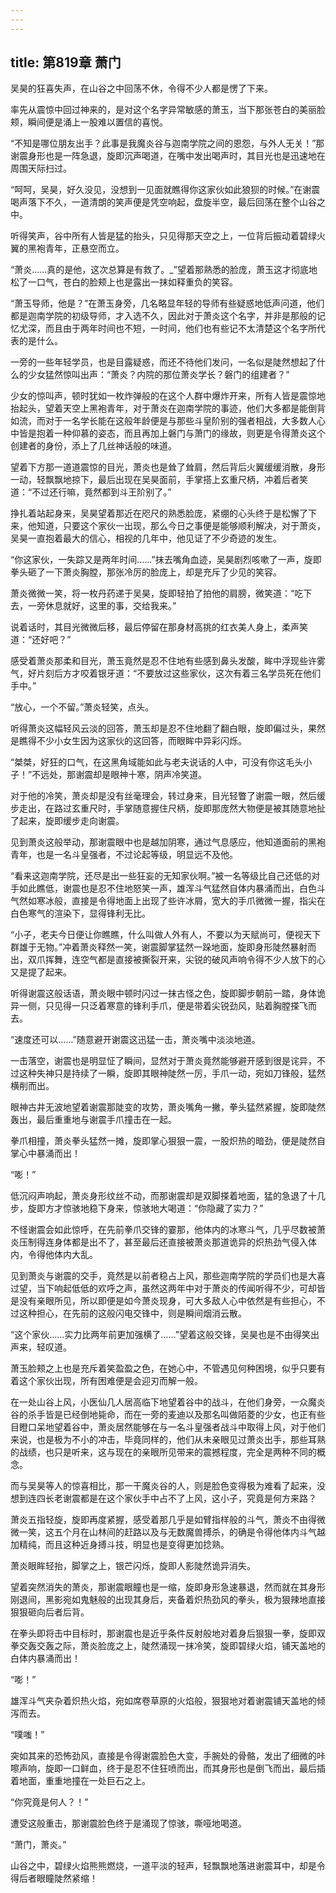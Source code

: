 ```yaml
---
---
---
```

title: 第819章 萧门
---



吴昊的狂喜失声，在山谷之中回荡不休，令得不少人都是愣了下来。

率先从震惊中回过神来的，是对这个名字异常敏感的萧玉，当下那张苍白的美丽脸颊，瞬间便是涌上一股难以置信的喜悦。

“不知是哪位朋友出手？此事是我魔炎谷与迦南学院之间的恩怨，与外人无关！”那谢震身形也是一阵急退，旋即沉声喝道，在嘴中发出喝声时，其目光也是迅速地在周围天际扫过。

“呵呵，吴昊，好久没见，没想到一见面就瞧得你这家伙如此狼狈的时候。”在谢震喝声落下不久，一道清朗的笑声便是凭空响起，盘旋半空，最后回荡在整个山谷之中。

听得笑声，谷中所有人皆是猛的抬头，只见得那天空之上，一位背后振动着碧绿火翼的黑袍青年，正悬空而立。

“萧炎……真的是他，这次总算是有救了。_”望着那熟悉的脸庞，萧玉这才彻底地松了一口气，苍白的脸颊上也是露出一抹如释重负的笑容。

“萧玉导师，他是？”在萧玉身旁，几名略显年轻的导师有些疑惑地低声问道，他们都是迦南学院的初级导师，才入选不久，因此对于萧炎这个名字，并非是那般的记忆尤深，而且由于两年时间也不短，一时间，他们也有些记不太清楚这个名字所代表的是什么。

一旁的一些年轻学员，也是目露疑惑，而还不待他们发问，一名似是陡然想起了什么的少女猛然惊叫出声：“萧炎？内院的那位萧炎学长？磐门的组建者？”

少女的惊叫声，顿时犹如一枚炸弹般的在这个人群中爆炸开来，所有人皆是震惊地抬起头，望着天空上黑袍青年，对于萧炎在迦南学院的事迹，他们大多都是能倒背如流，而对于一名学长能在这般年龄便是与那些斗皇阶别的强者相战，大多数人心中皆是抱着一种仰慕的姿态，而且再加上磐门与萧门的缘故，则更是令得萧炎这个创建者的身份，添上了几丝神话般的味道。

望着下方那一道道震惊的目光，萧炎也是耸了耸肩，然后背后火翼缓缓消散，身形一动，轻飘飘地掠下，最后出现在吴昊面前，手掌搭上玄重尺柄，冲着后者笑道：“不过还行嘛，竟然都到斗王阶别了。”

挣扎着站起身来，吴昊望着那近在咫尺的熟悉脸庞，紧绷的心头终于是松懈了下来，他知道，只要这个家伙一出现，那么今日之事便是能够顺利解决，对于萧炎，吴昊一直抱着最大的信心，相视的几年中，他见证了不少奇迹的发生。

“你这家伙，一失踪又是两年时间……”抹去嘴角血迹，吴昊剧烈咳嗽了一声，旋即拳头砸了一下萧炎胸膛，那张冷厉的脸庞上，却是充斥了少见的笑容。

萧炎微微一笑，将一枚丹药递于吴昊，旋即轻拍了拍他的肩膀，微笑道：“吃下去，一旁休息就好，这里的事，交给我来。”

说着话时，其目光微微后移，最后停留在那身材高挑的红衣美人身上，柔声笑道：“还好吧？”

感受着萧炎那柔和目光，萧玉竟然是忍不住地有些感到鼻头发酸，眸中浮现些许雾气，好片刻后方才咬着银牙道：“不要放过这些家伙，这次有着三名学员死在他们手中。”

“放心，一个不留。”萧炎轻笑，点头。

听得萧炎这幅轻风云淡的回答，萧玉却是忍不住地翻了翻白眼，旋即偏过头，果然是瞧得不少小女生因为这家伙的这回答，而眼眸中异彩闪烁。

“桀桀，好狂的口气，在这黑角域能如此与老夫说话的人中，可没有你这毛头小子！”不远处，那谢震却是眼神十寒，阴声冷笑道。

对于他的冷笑，萧炎却是没有丝毫理会，转过身来，目光轻瞥了谢震一眼，然后缓步走出，在路过玄重尺时，手掌随意握住尺柄，旋即那庞然大物便是被其随意地扯了起来，旋即缓步走向谢震。

见到萧炎这般举动，那谢震眼中也是越加阴寒，通过气息感应，他知道面前的黑袍青年，也是一名斗皇强者，不过论起等级，明显远不及他。

“看来这迦南学院，还尽是出一些狂妄的无知家伙啊。”被一名等级比自己还低的对手如此瞧低，谢震也是忍不住地怒笑一声，雄浑斗气猛然自体内暴涌而出，白色斗气然如寒冰般，直接是令得地面上出现了些许冰屑，宽大的手爪微微一握，指尖在白色寒气的渲染下，显得锋利无比。

“小子，老夫今日便让你瞧瞧，什么叫做人外有人，不要以为天赋尚可，便视天下群雄于无物。”冲着萧炎释然一笑，谢震脚掌猛然一跺地面，旋即身形陡然暴射而出，双爪挥舞，连空气都是直接被撕裂开来，尖锐的破风声响令得不少人放下的心又是提了起来。

听得谢震这般话语，萧炎眼中顿时闪过一抹古怪之色，旋即脚步朝前一踏，身体诡异一侧，只见得一只泛着寒意的锋利手爪，便是带着尖锐劲风，贴着胸膛搽飞而去。

“速度还可以……”随意避开谢震这迅猛一击，萧炎嘴中淡淡地道。

一击落空，谢震也是明显怔了瞬间，显然对于萧炎竟然能够避开感到很是诧异，不过这种失神只是持续了一瞬，旋即其眼神陡然一厉，手爪一动，宛如刀锋般，猛然横削而出。

眼神古井无波地望着谢震那陡变的攻势，萧炎嘴角一撇，拳头猛然紧握，旋即陡然轰出，最后重重地与谢震手爪撞击在一起。

拳爪相撞，萧炎拳头猛然一摊，旋即掌心狠狠一震，一股炽热的暗劲，便是陡然自掌心中暴涌而出！

“嘭！”

低沉闷声响起，萧炎身形纹丝不动，而那谢震却是双脚搽着地面，猛的急退了十几步，旋即方才惊骇地稳下身来，惊骇地大喝道：“你隐藏了实力？”

不怪谢震会如此惊呼，在先前拳爪交锋的霎那，他体内的冰寒斗气，几乎尽数被萧炎压制得连身体都是出不了，甚至最后还直接被萧炎那道诡异的炽热劲气侵入体内，令得他体内大乱。

见到萧炎与谢震的交手，竟然是以前者稳占上风，那些迦南学院的学员们也是大喜过望，当下响起低低的欢呼之声，虽然这两年中对于萧炎的传闻听得不少，可却皆是没有亲眼所见，所以即便是如今萧炎现身，可大多敌人心中依然是有些担心，不过这种担心，在先前的这般闪电交锋中，则是瞬间烟消云散。

“这个家伙……实力比两年前更加强横了……”望着这般交锋，吴昊也是不由得笑出声来，轻叹道。

萧玉脸颊之上也是充斥着笑盈盈之色，在她心中，不管遇见何种困境，似乎只要有着这个家伙出现，所有困难便是会迎刃而解一般。

在一处山谷上风，小医仙几人居高临下地望着谷中的战斗，在他们身旁，一众魔炎谷的杀手皆是已经倒地毙命，而在一旁的麦迪以及那名叫做陌菱的少女，也正有些目瞪口呆地望着谷中，萧炎居然能够在与一名斗皇强者战斗中取得上风，对于他们来说，也是极为不小的冲击，毕竟同样的，他们从未亲眼见过萧炎出手，那些耳熟的战绩，也只是听来，这与现在的亲眼所见带来的震撼程度，完全是两种不同的概念。

而与吴昊等人的惊喜相比，那一干魔炎谷的人，则是脸色变得极为难看了起来，没想到连四长老谢震都是在这个家伙手中占不了上风，这小子，究竟是何方来路？

萧炎五指轻旋，旋即再度紧握，感受着那几乎是如臂指样般的斗气，萧炎不由得微微一笑，这五个月在山林间的赶路以及与无数魔兽搏杀，的确是令得他体内斗气越加精纯，而且这种近身搏斗技，明显也是变得更加捻熟。

萧炎眼眸轻抬，脚掌之上，银芒闪烁，旋即人影陡然诡异消失。

望着突然消失的萧炎，那谢震眼瞳也是一缩，旋即身形急速暴退，然而就在其身形刚退间，黑影宛如鬼魅般的出现其身后，夹备着炽热劲风的拳头，极为狠辣地直接狠狠砸向后者后背。

在拳头即将击中目标时，那谢震也是近乎条件反射般地对着身后狠狠一拳，旋即双拳交轰交轰之际，萧炎脸庞之上，陡然涌现一抹冷笑，旋即碧绿火焰，铺天盖地的白体内暴涌而出！

“嘭！”

雄浑斗气夹杂着炽热火焰，宛如席卷草原的火焰般，狠狠地对着谢震铺天盖地的倾泻而去。

“噗嗤！”

突如其来的恐怖劲风，直接是令得谢震脸色大变，手腕处的骨骼，发出了细微的咔嚓声响，旋即一口鲜血，终于是忍不住狂喷而出，而其身形也是倒飞而出，最后插着地面，重重地撞在一处巨石之上。

“你究竟是何人？！”

遭受这般重击，那谢震脸色终于是涌现了惊骇，嘶哑地喝道。

“萧门，萧炎。”

山谷之中，碧绿火焰熊熊燃烧，一道平淡的轻声，轻飘飘地落进谢震耳中，却是令得后者眼瞳陡然紧缩！